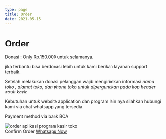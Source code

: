 ```yaml
---
type: page
title: Order
date: 2021-05-15
---
```


# Order

 Donasi : Only Rp.150.000 untuk selamanya.
 
 jika terbantu bisa berdonasi lebih untuk kami berikan layanan support terbaik.
  
 Setelah melakukan donasi pelanggan wajib mengirimkan informasi *nama toko , alamat toko, dan phone toko untuk dipergunakan pada kop header struk kasir.*
 
 Kebutuhan untuk website application dan program lain nya silahkan hubungi kami via chat whatsapp yang tersedia.
  
  Payment method via bank BCA
  
  ![order aplikasi program kasir toko](https://1.bp.blogspot.com/-7vOM3Iaqhrw/YJ93jxF8OTI/AAAAAAAAN8I/LSRgMckdNYAgAPn8ZdZLfcfPC81PFdj5gCLcBGAsYHQ/s824/IMG-20210419-WA0001%2B-%2BCopy.jpg)
  <br/>
  Confirm Order [Whatsapp Now](https://wa.me/6285646104747?text=Admin%20saya%20mau%20order%20Bepos%0ANama/Toko%20%3A%0AAlamat%20%3A%0APhone%20%3A%0APrice%20%3ARp.150.000%0APembayaran%20via%20%3A%0ABCA%200181884109%20Suci%20Chanifah%0Atolong%20diproses%20pesanan%20saya)
